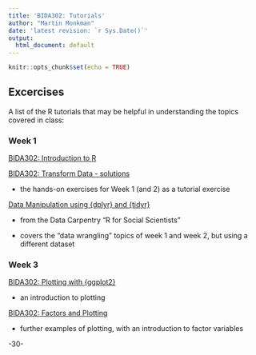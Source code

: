 ```yaml
---
title: 'BIDA302: Tutorials'
author: "Martin Monkman"
date: 'latest revision: `r Sys.Date()`'
output:
  html_document: default
---
```



```r
knitr::opts_chunk$set(echo = TRUE)
```



## Excercises

A list of the R tutorials that may be helpful in understanding the topics covered in class:

### Week 1

[BIDA302: Introduction to R](https://monkmanmh.shinyapps.io/BIDA302_1-1_intro/?_ga=2.143188981.1105120215.1603418925-1358848496.1603418925)

[BIDA302: Transform Data - solutions](https://monkmanmh.shinyapps.io/BIDA302_1-2_transform_data)

* the hands-on exercises for Week 1 (and 2) as a tutorial exercise

[Data Manipulation using {dplyr} and {tidyr}](https://monkmanmh.shinyapps.io/R4SS_data_manipulation)

* from the Data Carpentry "R for Social Scientists"

* covers the "data wrangling" topics of week 1 and week 2, but using a different dataset 



### Week 3

[BIDA302: Plotting with {ggplot2}](https://monkmanmh.shinyapps.io/BIDA302_3_2_plot/#section-plotting-with-ggplot2)

* an introduction to plotting

[BIDA302: Factors and Plotting](https://monkmanmh.shinyapps.io/BIDA_3_3_factor_plot/#section-factors)

* further examples of plotting, with an introduction to factor variables





-30-

